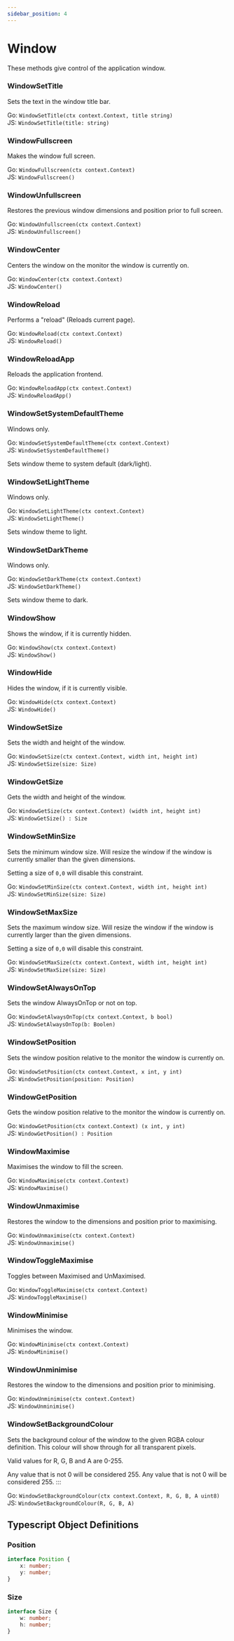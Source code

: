 ```yaml
---
sidebar_position: 4
---
```


# Window

These methods give control of the application window.

### WindowSetTitle

Sets the text in the window title bar.

Go: `WindowSetTitle(ctx context.Context, title string)`<br/> JS: `WindowSetTitle(title: string)`

### WindowFullscreen

Makes the window full screen.

Go: `WindowFullscreen(ctx context.Context)`<br/> JS: `WindowFullscreen()`

### WindowUnfullscreen

Restores the previous window dimensions and position prior to full screen.

Go: `WindowUnfullscreen(ctx context.Context)`<br/> JS: `WindowUnfullscreen()`

### WindowCenter

Centers the window on the monitor the window is currently on.

Go: `WindowCenter(ctx context.Context)`<br/> JS: `WindowCenter()`

### WindowReload

Performs a "reload" (Reloads current page).

Go: `WindowReload(ctx context.Context)`<br/> JS: `WindowReload()`

### WindowReloadApp

Reloads the application frontend.

Go: `WindowReloadApp(ctx context.Context)`<br/> JS: `WindowReloadApp()`

### WindowSetSystemDefaultTheme

Windows only.

Go: `WindowSetSystemDefaultTheme(ctx context.Context)`<br/> JS: `WindowSetSystemDefaultTheme()`

Sets window theme to system default (dark/light).

### WindowSetLightTheme

Windows only.

Go: `WindowSetLightTheme(ctx context.Context)`<br/> JS: `WindowSetLightTheme()`

Sets window theme to light.

### WindowSetDarkTheme

Windows only.

Go: `WindowSetDarkTheme(ctx context.Context)`<br/> JS: `WindowSetDarkTheme()`

Sets window theme to dark.

### WindowShow

Shows the window, if it is currently hidden.

Go: `WindowShow(ctx context.Context)`<br/> JS: `WindowShow()`

### WindowHide

Hides the window, if it is currently visible.

Go: `WindowHide(ctx context.Context)`<br/> JS: `WindowHide()`

### WindowSetSize

Sets the width and height of the window.

Go: `WindowSetSize(ctx context.Context, width int, height int)`<br/> JS: `WindowSetSize(size: Size)`

### WindowGetSize

Gets the width and height of the window.

Go: `WindowGetSize(ctx context.Context) (width int, height int)`<br/> JS: `WindowGetSize() : Size`

### WindowSetMinSize

Sets the minimum window size. Will resize the window if the window is currently smaller than the given dimensions.

Setting a size of `0,0` will disable this constraint.

Go: `WindowSetMinSize(ctx context.Context, width int, height int)`<br/> JS: `WindowSetMinSize(size: Size)`

### WindowSetMaxSize

Sets the maximum window size. Will resize the window if the window is currently larger than the given dimensions.

Setting a size of `0,0` will disable this constraint.

Go: `WindowSetMaxSize(ctx context.Context, width int, height int)`<br/> JS: `WindowSetMaxSize(size: Size)`

### WindowSetAlwaysOnTop

Sets the window AlwaysOnTop or not on top.

Go: `WindowSetAlwaysOnTop(ctx context.Context, b bool)`<br/> JS: `WindowSetAlwaysOnTop(b: Boolen)`

### WindowSetPosition

Sets the window position relative to the monitor the window is currently on.

Go: `WindowSetPosition(ctx context.Context, x int, y int)`<br/> JS: `WindowSetPosition(position: Position)`

### WindowGetPosition

Gets the window position relative to the monitor the window is currently on.

Go: `WindowGetPosition(ctx context.Context) (x int, y int)`<br/> JS: `WindowGetPosition() : Position`

### WindowMaximise

Maximises the window to fill the screen.

Go: `WindowMaximise(ctx context.Context)`<br/> JS: `WindowMaximise()`

### WindowUnmaximise

Restores the window to the dimensions and position prior to maximising.

Go: `WindowUnmaximise(ctx context.Context)`<br/> JS: `WindowUnmaximise()`

### WindowToggleMaximise

Toggles between Maximised and UnMaximised.

Go: `WindowToggleMaximise(ctx context.Context)`<br/> JS: `WindowToggleMaximise()`

### WindowMinimise

Minimises the window.

Go: `WindowMinimise(ctx context.Context)`<br/> JS: `WindowMinimise()`

### WindowUnminimise

Restores the window to the dimensions and position prior to minimising.

Go: `WindowUnminimise(ctx context.Context)`<br/> JS: `WindowUnminimise()`

### WindowSetBackgroundColour

Sets the background colour of the window to the given RGBA colour definition. This colour will show through for all transparent pixels.

Valid values for R, G, B and A are 0-255.

Any value that is not 0 will be considered 255. Any value that is not 0 will be considered 255. :::

Go: `WindowSetBackgroundColour(ctx context.Context, R, G, B, A uint8)`<br/> JS: `WindowSetBackgroundColour(R, G, B, A)`

## Typescript Object Definitions

### Position

```ts
interface Position {
    x: number;
    y: number;
}
```

### Size

```ts
interface Size {
    w: number;
    h: number;
}
```
